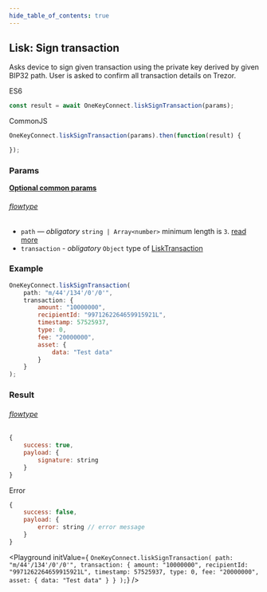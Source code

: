 ```yaml
---
hide_table_of_contents: true
---
```



## Lisk: Sign transaction
Asks device to sign given transaction using the private key derived by given BIP32 path. User is asked to confirm all transaction
details on Trezor.

ES6
```javascript
const result = await OneKeyConnect.liskSignTransaction(params);
```

CommonJS
```javascript
OneKeyConnect.liskSignTransaction(params).then(function(result) {

});
```

### Params
[****Optional common params****](./commonParams)
###### [flowtype](https://github.com/OneKeyHQ/connect/blob/onekey/src/js/types/lisk.js#L121-L124)
* `path` — *obligatory* `string | Array<number>` minimum length is `3`. [read more](./path)
* `transaction` - *obligatory* `Object` type of [LiskTransaction](https://github.com/OneKeyHQ/connect/blob/onekey/src/js/types/lisk.js#42-L52)

### Example
```javascript
OneKeyConnect.liskSignTransaction(
    path: "m/44'/134'/0'/0'",
    transaction: {
        amount: "10000000",
        recipientId: "9971262264659915921L",
        timestamp: 57525937,
        type: 0,
        fee: "20000000",
        asset: {
            data: "Test data"
        }
    }
);
```

### Result
###### [flowtype](https://github.com/OneKeyHQ/connect/blob/onekey/src/js/types/lisk.js#L126-L129)
```javascript
{
    success: true,
    payload: {
        signature: string
    }
}
```
Error
```javascript
{
    success: false,
    payload: {
        error: string // error message
    }
}
```



<Playground
    initValue={
`OneKeyConnect.liskSignTransaction(
    path: "m/44'/134'/0'/0'",
    transaction: {
        amount: "10000000",
        recipientId: "9971262264659915921L",
        timestamp: 57525937,
        type: 0,
        fee: "20000000",
        asset: {
            data: "Test data"
        }
    }
);`}
/>

